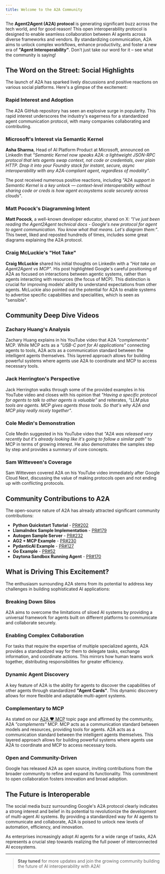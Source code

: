 ```yaml
---
title: Welcome to the A2A Community
---
```




The **Agent2Agent (A2A) protocol** is generating significant buzz across the tech world, and for good reason! This open interoperability protocol is designed to enable seamless collaboration between AI agents across diverse frameworks and vendors. By standardizing communication, A2A aims to unlock complex workflows, enhance productivity, and foster a new era of **"Agent Interoperability"**. Don't just take our word for it – see what the community is saying!

## The Word on the Street: Social Highlights

The launch of A2A has sparked lively discussions and positive reactions on various social platforms. Here's a glimpse of the excitement:

### Rapid Interest and Adoption
The A2A GitHub repository has seen an explosive surge in popularity. This rapid interest underscores the industry's eagerness for a standardized agent communication protocol, with many companies collaborating and contributing.

### Microsoft's Interest via Semantic Kernel
**Asha Sharma**, Head of AI Platform Product at Microsoft, announced on LinkedIn that *"Semantic Kernel now speaks A2A: a lightweight JSON-RPC protocol that lets agents swap context, not code or credentials, over plain HTTP. Drop it into your Foundry stack for instant, secure, async interoperability with any A2A-compliant agent, regardless of modality"*. 

The post received numerous positive reactions, including *"A2A support in Semantic Kernel is a key unlock — context-level interoperability without sharing code or creds is how agent ecosystems scale securely across clouds"*.

### Matt Pocock's Diagramming Intent
**Matt Pocock**, a well-known developer educator, shared on X: *"I've just been reading the Agent2Agent technical docs - Google's new protocol for agent to agent communication. You know what that means. Let's diagram them:"*. This tweet, liked and reposted hundreds of times, includes some great diagrams explaining the A2A protocol.

### Craig McLuckie's "Hot Take"
**Craig McLuckie** shared his initial thoughts on LinkedIn with a *"Hot take on Agent2Agent vs MCP"*. His post highlighted Google's careful positioning of A2A as focused on interactions between agentic systems, rather than agents interacting with resources (the focus of MCP). This distinction is crucial for improving models' ability to understand expectations from other agents. McLuckie also pointed out the potential for A2A to enable systems to advertise specific capabilities and specialities, which is seen as "sensible".

## Community Deep Dive Videos

### Zachary Huang's Analysis
Zachary Huang explains in his YouTube video that A2A *"complements"* MCP. While MCP acts as a *"USB-C port for AI applications"* connecting agents to tools, A2A acts as a communication standard between the intelligent agents themselves. This layered approach allows for building powerful systems where agents use A2A to coordinate and MCP to access necessary tools.

### Jack Herrington's Perspective
Jack Herrington walks through some of the provided examples in his YouTube video and closes with his opinion that *"Having a specific protocol for agents to talk to other agents is valuable"* and reiterates, *"LLM plus tools are agents. MCP gives agents those tools. So that's why A2A and MCP play really nicely together"*.

### Cole Medin's Demonstration
Cole Medin suggested in his YouTube video that *"A2A was released very recently but it's already looking like it's going to follow a similar path"* to MCP in terms of growing interest. He also demonstrates the samples step by step and provides a summary of core concepts.

### Sam Witteveen's Coverage
Sam Witteveen covered A2A on his YouTube video immediately after Google Cloud Next, discussing the value of making protocols open and not ending up with conflicting protocols.

## Community Contributions to A2A

The open-source nature of A2A has already attracted significant community contributions:

- **Python Quickstart Tutorial** - [PR#202](#)
- **LlamaIndex Sample Implementation** - [PR#179](#)
- **Autogen Sample Server** - [PR#232](#)
- **AG2 + MCP Example** - [PR#230](#)
- **PydanticAI Example** - [PR#127](#)
- **Go Example** - [PR#52](#)
- **Daytona Sandbox Running Agent** - [PR#170](#)

## What is Driving This Excitement?

The enthusiasm surrounding A2A stems from its potential to address key challenges in building sophisticated AI applications:

### Breaking Down Silos
A2A aims to overcome the limitations of siloed AI systems by providing a universal framework for agents built on different platforms to communicate and collaborate securely.

### Enabling Complex Collaboration
For tasks that require the expertise of multiple specialized agents, A2A provides a standardized way for them to delegate tasks, exchange information, and coordinate actions. This mirrors how human teams work together, distributing responsibilities for greater efficiency.

### Dynamic Agent Discovery
A key feature of A2A is the ability for agents to discover the capabilities of other agents through standardized **"Agent Cards"**. This dynamic discovery allows for more flexible and adaptable multi-agent systems.

### Complementary to MCP
As stated on our [A2A ❤️ MCP](#) topic page and affirmed by the community, A2A *"complements"* MCP. MCP acts as a communication standard between models and resources, providing tools for agents. A2A acts as a communication standard between the intelligent agents themselves. This layered approach allows for building powerful systems where agents use A2A to coordinate and MCP to access necessary tools.

### Open and Community-Driven
Google has released A2A as open source, inviting contributions from the broader community to refine and expand its functionality. This commitment to open collaboration fosters innovation and broad adoption.

## The Future is Interoperable

The social media buzz surrounding Google's A2A protocol clearly indicates a strong interest and belief in its potential to revolutionize the development of multi-agent AI systems. By providing a standardized way for AI agents to communicate and collaborate, A2A is poised to unlock new levels of automation, efficiency, and innovation. 

As enterprises increasingly adopt AI agents for a wide range of tasks, A2A represents a crucial step towards realizing the full power of interconnected AI ecosystems.

---

> **Stay tuned** for more updates and join the growing community building the future of AI interoperability with A2A!